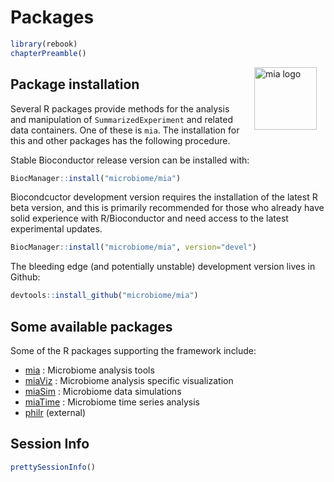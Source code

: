 # Packages {#packages}

```r
library(rebook)
chapterPreamble()
```

<img src="general/figures/mia_logo.png" width="100" alt="mia logo" align="right" style="margin: 0 1em 0 1em" />

## Package installation

Several R packages provide methods for the analysis and manipulation
of `SummarizedExperiment` and related data containers. One of these is
`mia`. The installation for this and other packages has the following
procedure.

Stable Bioconductor release version can be installed with:

```r
BiocManager::install("microbiome/mia")
```

Biocondcuctor development version requires the installation of the
latest R beta version, and this is primarily recommended for those who
already have solid experience with R/Bioconductor and need access to
the latest experimental updates.

```r
BiocManager::install("microbiome/mia", version="devel")
```

The bleeding edge (and potentially unstable) development version lives
in Github:

```r
devtools::install_github("microbiome/mia")
```



## Some available packages

Some of the R packages supporting the framework include:

- [mia](microbiome.github.io/mia) : Microbiome analysis tools   
- [miaViz](microbiome.github.io/miaViz) : Microbiome analysis specific visualization
- [miaSim](microbiome.github.io/miaSim) : Microbiome data simulations
- [miaTime](microbiome.github.io/miaTime) : Microbiome time series analysis
- [philr](http://bioconductor.org/packages/devel/bioc/html/philr.html) (external)




## Session Info {-}

```r
prettySessionInfo()
```

